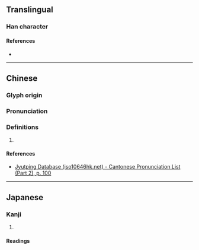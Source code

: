 {{character info}}

==Translingual==

===Han character===
{{Han char|rn=46|rad=山|as=10|sn=13|four=27762|canj=UHHW|ids=⿰山留}}

====References====
* {{Han ref|kx=0317.250|dkj=08346|hdz=10791.140|uh=5D67|ud=23911|bh=DD55|bd=56661}}

----

==Chinese==
{{zh-forms}}

===Glyph origin===
{{Han etym}}

===Pronunciation===
{{zh-pron
|m=liú
|c=lau4
|mc=y
|oc=y
|ma=
|cat=
}}

===Definitions===
{{zh-hanzi}}

# {{rfdef|zh}}

====References====
* [http://www.iso10646hk.net/jp/document/download.jsp Jyutping Database (iso10646hk.net) - Cantonese Pronunciation List (Part 2), p. 100]

----

==Japanese==

===Kanji===
{{ja-kanji|grade=|rs=山10}}

# {{rfdef|ja|sort=山10}}

====Readings====
{{ja-readings
|goon=る
|kanon=りゅう<りう
}}